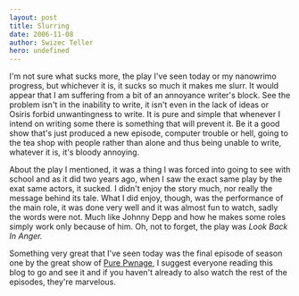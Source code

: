 ```yaml
---
layout: post
title: Slurring
date: 2006-11-08
author: Swizec Teller
hero: undefined
---
```


I'm not sure what sucks more, the play I've seen today or my nanowrimo progress, but whichever it is, it sucks so much it makes me slurr. It would appear that I am suffering from a bit of an annoyance writer's block. See the problem isn't in the inability to write, it isn't even in the lack of ideas or Osiris forbid unwantingness to write. It is pure and simple that whenever I intend on writing some there is something that will prevent it. Be it a good show that's just produced a new episode, computer trouble or hell, going to the tea shop with people rather than alone and thus being unable to write, whatever it is, it's bloody annoying.

About the play I mentioned, it was a thing I was forced into going to see with school and as it did two years ago, when I saw the exact same play by the exat same actors, it sucked. I didn't enjoy the story much, nor really the message behind its tale. What I did enjoy, though, was the performance of the main role, it was done very well and it was almost fun to watch, sadly the words were not. Much like Johnny Depp and how he makes some roles simply work only because of him. Oh, not to forget, the play was _Look Back In Anger._

Something very great that I've seen today was the final episode of season one by the great show of [Pure Pwnage](http://www.purepwnage.com/), I suggest everyone reading this blog to go and see it and if you haven't already to also watch the rest of the episodes, they're marvelous.
